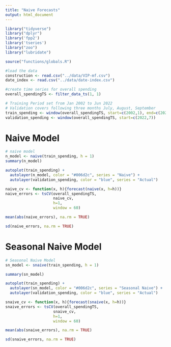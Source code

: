 ```yaml
---
title: "Naive Forecasts"
output: html_document
---
```

```r
library("tidyverse")
library("dplyr")
library('fpp2')
library('tseries')
library("zoo")
library("lubridate")
```

```r

source("functions/globals.R")

```

```r
#load the data
construction <- read.csv("../data/VIP-mf.csv")
date_index <- read.csv("../data/date-index.csv")
```
```r
#create time series for overall spending
overall_spendingTS <- filter_data_ts(1, 1)

# Training Period set from Jan 2002 to Jun 2022
# Validation covers following three months July, August, September
train_spending <- window(overall_spendingTS, start=c(2002,1), end=c(2022,6))
validation_spending <- window(overall_spendingTS, start=c(2022,7))
```

# Naive Model
```r
# naive model
n_model <- naive(train_spending, h = 1)
summary(n_model)
```

```r
autoplot(train_spending) +
  autolayer(n_model, color = "#006d2c", series = "Naive") +
  autolayer(validation_spending, color = "blue", series = "Actual")
```
```r
naive_cv <- function(x, h){forecast(naive(x, h=h))}
naive_errors <- tsCV(overall_spendingTS,
                     naive_cv,
                     h=1,
                     window = 60)

mean(abs(naive_errors), na.rm = TRUE)
```
```r
sd(naive_errors, na.rm = TRUE)
```

# Seasonal Naive Model
```r
# Seasonal Naive Model
sn_model <- snaive(train_spending, h = 1)

summary(sn_model)
```

```r
autoplot(train_spending) +
  autolayer(sn_model, color = "#006d2c", series = "Seasonal Naive") +
  autolayer(validation_spending, color = "blue", series = "Actual")
```


```r
snaive_cv <- function(x, h){forecast(snaive(x, h=h))}
snaive_errors <- tsCV(overall_spendingTS,
                     snaive_cv,
                     h=1,
                     window = 60)

mean(abs(snaive_errors), na.rm = TRUE)
```
```r
sd(snaive_errors, na.rm = TRUE)
```

